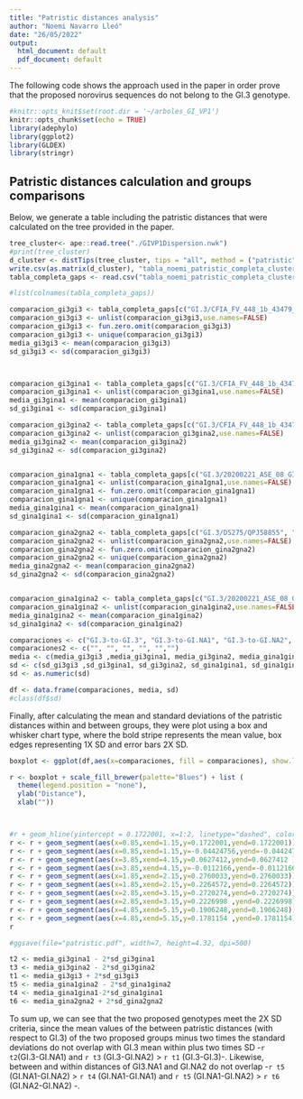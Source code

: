 ```yaml
---
title: "Patristic distances analysis"
author: "Noemi Navarro Lleó"
date: "26/05/2022"
output:
  html_document: default
  pdf_document: default
---
```


The following code shows the approach used in the paper in order prove that the proposed norovirus sequences do not belong to the GI.3 genotype. 

```r
#knitr::opts_knit$set(root.dir = '~/arboles_GI_VP1')
knitr::opts_chunk$set(echo = TRUE)
library(adephylo)
library(ggplot2)
library(GLDEX)
library(stringr)
```

## Patristic distances calculation and groups comparisons

Below, we generate a table including the patristic distances that were calculated on the tree provided in the paper.

```r
tree_cluster<- ape::read.tree("./GIVP1Dispersion.nwk")
#print(tree_cluster)
d_cluster <- distTips(tree_cluster, tips = "all", method = ("patristic"), useC = TRUE)
write.csv(as.matrix(d_cluster), "tabla_noemi_patristic_completa_cluster.csv")
tabla_completa_gaps <- read.csv("tabla_noemi_patristic_completa_cluster.csv", sep=",", row.names = 1)

#list(colnames(tabla_completa_gaps))

comparacion_gi3gi3 <- tabla_completa_gaps[c("GI.3/CFIA_FV_448_1b_43479_8/QRQ46942","GI.3/CFIA_FV_340_1.3_43479_1234/QRM14330", "GI.3/FE29_2015/BBD74616", "GI.3/FE47_2015/BBD74618", "GI.3/NORO_90_22_06_2015/AWR17846", "GI.3/FE8_2015/BBD74614", "GI.3/FS118_2015/BBD74626", "GI.3/FE2_2015/BBD74612", "GI.3/FE59_2015/BBD74620", "GI.3/FS114_2015/BBD74624", "GI.3/FE49_2014/BBD74608","GI.3/NORO_81_10_10_2014/AWR17825","GI.3/NORO_83_31_10_2014/AWR17831", "GI.3/NORO_87_18_02_2015/AWR17840", "GI.3/NORO_84_04_11_2014/AWR17834", "GI.3/NORO_85_14_11_2014/AWR17837", "GI.3/NORO_179_03_08_2015/AWR17600", "GI.3/NORO_206_03_12_2015/AWR17651", "GI.3/FE61_2015/BBD74622", "GI.3/CFIA_FV_491_16_43538_5/QRM14429", "GI.3/CFIA_FV_478_13_43479_9/QRQ46993"     ,"GI.3/CFIA_FV_491_23_43538_14/QRM14432" ,"GI.3/NORO_89_01_04_2015/AWR17843","GI.3/NORO_198_10_11_2015/AWR17636" ,"GI.3/FS421_2014/BBD74610" ,"GI.3/CS0048/QHW16218","GI.3/JKPG_881/ACX33982","GI.3/JKPG_883/ACX33983"           ,"GI.3/0304_19/ARI71147","GI.3/Potsdam_196/AAL32455","GI.3/Shimizu/KK2866/AII73765","GI.3/Westport0085/QEP29903","GI.3/Osaka/010314/ABQ44563","GI.3/Birmingham/CAB89093","GI.3/VA98115/AAK84673","GI.3/AFK75851","GI.3/Little_Rock/316/AAL12968","GI.3/Honolulu/219/AAL12962","GI.3/Stav/95/AAD37377","GI.3/Amsterdam/2/1995/AHV83751","GI.3/EN_3/AOO95034","GI.3/DesertShield395/AAA16285","GI.3/Beijing55042/ACY00647","GI.3/CFIA_FVR_002/QRD99198","GI.3/C9/AFN06738","GI.3/C91/AFN06737","GI.3/B8/QPJ58810","GI.3/18N239/QQL02664","GI.3/Nashville_0047/AZJ17766","GI.3/G2_12/QXD98775","GI.3/BayCity_0088/AZJ17748","GI.3/G5_10/QXD98781","GI.3/G7_8/QXD98784","GI.3/Nashville_0046/AZJ17763","GI.3/G5_9/QXD98778"), c("GI.3.CFIA_FV_448_1b_43479_8.QRQ46942","GI.3.CFIA_FV_340_1.3_43479_1234.QRM14330", "GI.3.FE29_2015.BBD74616", "GI.3.FE47_2015.BBD74618", "GI.3.NORO_90_22_06_2015.AWR17846", "GI.3.FE8_2015.BBD74614", "GI.3.FS118_2015.BBD74626", "GI.3.FE2_2015.BBD74612", "GI.3.FE59_2015.BBD74620", "GI.3.FS114_2015.BBD74624", "GI.3.FE49_2014.BBD74608","GI.3.NORO_81_10_10_2014.AWR17825","GI.3.NORO_83_31_10_2014.AWR17831", "GI.3.NORO_87_18_02_2015.AWR17840", "GI.3.NORO_84_04_11_2014.AWR17834", "GI.3.NORO_85_14_11_2014.AWR17837", "GI.3.NORO_179_03_08_2015.AWR17600", "GI.3.NORO_206_03_12_2015.AWR17651", "GI.3.FE61_2015.BBD74622", "GI.3.CFIA_FV_491_16_43538_5.QRM14429", "GI.3.CFIA_FV_478_13_43479_9.QRQ46993"     ,"GI.3.CFIA_FV_491_23_43538_14.QRM14432" ,"GI.3.NORO_89_01_04_2015.AWR17843","GI.3.NORO_198_10_11_2015.AWR17636" ,"GI.3.FS421_2014.BBD74610" ,"GI.3.CS0048.QHW16218","GI.3.JKPG_881.ACX33982","GI.3.JKPG_883.ACX33983"           ,"GI.3.0304_19.ARI71147","GI.3.Potsdam_196.AAL32455","GI.3.Shimizu.KK2866.AII73765","GI.3.Westport0085.QEP29903","GI.3.Osaka.010314.ABQ44563","GI.3.Birmingham.CAB89093","GI.3.VA98115.AAK84673","GI.3.AFK75851","GI.3.Little_Rock.316.AAL12968","GI.3.Honolulu.219.AAL12962","GI.3.Stav.95.AAD37377","GI.3.Amsterdam.2.1995.AHV83751","GI.3.EN_3.AOO95034","GI.3.DesertShield395.AAA16285","GI.3.Beijing55042.ACY00647","GI.3.CFIA_FVR_002.QRD99198","GI.3.C9.AFN06738","GI.3.C91.AFN06737","GI.3.B8.QPJ58810","GI.3.18N239.QQL02664","GI.3.Nashville_0047.AZJ17766","GI.3.G2_12.QXD98775","GI.3.BayCity_0088.AZJ17748","GI.3.G5_10.QXD98781","GI.3.G7_8.QXD98784","GI.3.Nashville_0046.AZJ17763","GI.3.G5_9.QXD98778"),]
comparacion_gi3gi3 <- unlist(comparacion_gi3gi3,use.names=FALSE)
comparacion_gi3gi3 <- fun.zero.omit(comparacion_gi3gi3)
comparacion_gi3gi3 <- unique(comparacion_gi3gi3)
media_gi3gi3 <- mean(comparacion_gi3gi3)
sd_gi3gi3 <- sd(comparacion_gi3gi3)



comparacion_gi3gina1 <- tabla_completa_gaps[c("GI.3/CFIA_FV_448_1b_43479_8/QRQ46942","GI.3/CFIA_FV_340_1.3_43479_1234/QRM14330", "GI.3/FE29_2015/BBD74616", "GI.3/FE47_2015/BBD74618", "GI.3/NORO_90_22_06_2015/AWR17846", "GI.3/FE8_2015/BBD74614", "GI.3/FS118_2015/BBD74626", "GI.3/FE2_2015/BBD74612", "GI.3/FE59_2015/BBD74620", "GI.3/FS114_2015/BBD74624", "GI.3/FE49_2014/BBD74608","GI.3/NORO_81_10_10_2014/AWR17825","GI.3/NORO_83_31_10_2014/AWR17831", "GI.3/NORO_87_18_02_2015/AWR17840", "GI.3/NORO_84_04_11_2014/AWR17834", "GI.3/NORO_85_14_11_2014/AWR17837", "GI.3/NORO_179_03_08_2015/AWR17600", "GI.3/NORO_206_03_12_2015/AWR17651", "GI.3/FE61_2015/BBD74622", "GI.3/CFIA_FV_491_16_43538_5/QRM14429", "GI.3/CFIA_FV_478_13_43479_9/QRQ46993"     ,"GI.3/CFIA_FV_491_23_43538_14/QRM14432" ,"GI.3/NORO_89_01_04_2015/AWR17843","GI.3/NORO_198_10_11_2015/AWR17636" ,"GI.3/FS421_2014/BBD74610" ,"GI.3/CS0048/QHW16218","GI.3/JKPG_881/ACX33982","GI.3/JKPG_883/ACX33983"           ,"GI.3/0304_19/ARI71147","GI.3/Potsdam_196/AAL32455","GI.3/Shimizu/KK2866/AII73765","GI.3/Westport0085/QEP29903","GI.3/Osaka/010314/ABQ44563","GI.3/Birmingham/CAB89093","GI.3/VA98115/AAK84673","GI.3/AFK75851","GI.3/Little_Rock/316/AAL12968","GI.3/Honolulu/219/AAL12962","GI.3/Stav/95/AAD37377","GI.3/Amsterdam/2/1995/AHV83751","GI.3/EN_3/AOO95034","GI.3/DesertShield395/AAA16285","GI.3/Beijing55042/ACY00647","GI.3/CFIA_FVR_002/QRD99198","GI.3/C9/AFN06738","GI.3/C91/AFN06737","GI.3/B8/QPJ58810","GI.3/18N239/QQL02664","GI.3/Nashville_0047/AZJ17766","GI.3/G2_12/QXD98775","GI.3/BayCity_0088/AZJ17748","GI.3/G5_10/QXD98781","GI.3/G7_8/QXD98784","GI.3/Nashville_0046/AZJ17763","GI.3/G5_9/QXD98778"),  c("GI.3.20200221_ASE_08_GI.3_LPV.QUF08421","GI.3.20200226_MWE_01_GI.3_LPV.QUF08423", "GI.3.20200408_MWE_01_GI.3_LPV.QUF08432", "GI.3.20200416_ASE_06_GI.3_LPV.QUF08433", "GI.3.10360.AFI08231", "GI.3.Beijing54660.ACY00645", "GI.3.E8_UG.AFN06736", "GI.3.Akabane.991130.ABQ44566", "GI.3.Beijing54114.ACY00641")]
comparacion_gi3gina1 <- unlist(comparacion_gi3gina1,use.names=FALSE)
media_gi3gina1 <- mean(comparacion_gi3gina1)
sd_gi3gina1 <- sd(comparacion_gi3gina1)

comparacion_gi3gina2 <- tabla_completa_gaps[c("GI.3/CFIA_FV_448_1b_43479_8/QRQ46942","GI.3/CFIA_FV_340_1.3_43479_1234/QRM14330", "GI.3/FE29_2015/BBD74616", "GI.3/FE47_2015/BBD74618", "GI.3/NORO_90_22_06_2015/AWR17846", "GI.3/FE8_2015/BBD74614", "GI.3/FS118_2015/BBD74626", "GI.3/FE2_2015/BBD74612", "GI.3/FE59_2015/BBD74620", "GI.3/FS114_2015/BBD74624", "GI.3/FE49_2014/BBD74608","GI.3/NORO_81_10_10_2014/AWR17825","GI.3/NORO_83_31_10_2014/AWR17831", "GI.3/NORO_87_18_02_2015/AWR17840", "GI.3/NORO_84_04_11_2014/AWR17834", "GI.3/NORO_85_14_11_2014/AWR17837", "GI.3/NORO_179_03_08_2015/AWR17600", "GI.3/NORO_206_03_12_2015/AWR17651", "GI.3/FE61_2015/BBD74622", "GI.3/CFIA_FV_491_16_43538_5/QRM14429", "GI.3/CFIA_FV_478_13_43479_9/QRQ46993"     ,"GI.3/CFIA_FV_491_23_43538_14/QRM14432" ,"GI.3/NORO_89_01_04_2015/AWR17843","GI.3/NORO_198_10_11_2015/AWR17636" ,"GI.3/FS421_2014/BBD74610" ,"GI.3/CS0048/QHW16218","GI.3/JKPG_881/ACX33982","GI.3/JKPG_883/ACX33983"           ,"GI.3/0304_19/ARI71147","GI.3/Potsdam_196/AAL32455","GI.3/Shimizu/KK2866/AII73765","GI.3/Westport0085/QEP29903","GI.3/Osaka/010314/ABQ44563","GI.3/Birmingham/CAB89093","GI.3/VA98115/AAK84673","GI.3/AFK75851","GI.3/Little_Rock/316/AAL12968","GI.3/Honolulu/219/AAL12962","GI.3/Stav/95/AAD37377","GI.3/Amsterdam/2/1995/AHV83751","GI.3/EN_3/AOO95034","GI.3/DesertShield395/AAA16285","GI.3/Beijing55042/ACY00647","GI.3/CFIA_FVR_002/QRD99198","GI.3/C9/AFN06738","GI.3/C91/AFN06737","GI.3/B8/QPJ58810","GI.3/18N239/QQL02664","GI.3/Nashville_0047/AZJ17766","GI.3/G2_12/QXD98775","GI.3/BayCity_0088/AZJ17748","GI.3/G5_10/QXD98781","GI.3/G7_8/QXD98784","GI.3/Nashville_0046/AZJ17763","GI.3/G5_9/QXD98778"),  c("GI.3.OS_32.LC122713", "GI.3.DS275.QPJ58855", "GI.NA.3718VLC.Spain.ON033826")]
comparacion_gi3gina2 <- unlist(comparacion_gi3gina2,use.names=FALSE)
media_gi3gina2 <- mean(comparacion_gi3gina2)
sd_gi3gina2 <- sd(comparacion_gi3gina2)


comparacion_gina1gna1 <- tabla_completa_gaps[c("GI.3/20200221_ASE_08_GI.3_LPV/QUF08421","GI.3/20200226_MWE_01_GI.3_LPV/QUF08423", "GI.3/20200408_MWE_01_GI.3_LPV/QUF08432", "GI.3/20200416_ASE_06_GI.3_LPV/QUF08433", "GI.3/10360/AFI08231", "GI.3/Beijing54660/ACY00645", "GI.3/E8_UG/AFN06736", "GI.3/Akabane/991130/ABQ44566", "GI.3/Beijing54114/ACY00641"),  c("GI.3.20200221_ASE_08_GI.3_LPV.QUF08421","GI.3.20200226_MWE_01_GI.3_LPV.QUF08423", "GI.3.20200408_MWE_01_GI.3_LPV.QUF08432", "GI.3.20200416_ASE_06_GI.3_LPV.QUF08433", "GI.3.10360.AFI08231", "GI.3.Beijing54660.ACY00645", "GI.3.E8_UG.AFN06736", "GI.3.Akabane.991130.ABQ44566", "GI.3.Beijing54114.ACY00641")]
comparacion_gina1gna1 <- unlist(comparacion_gina1gna1,use.names=FALSE)
comparacion_gina1gna1 <- fun.zero.omit(comparacion_gina1gna1)
comparacion_gina1gna1 <- unique(comparacion_gina1gna1)
media_gina1gina1 <- mean(comparacion_gina1gna1)
sd_gina1gina1 <- sd(comparacion_gina1gna1)

comparacion_gina2gna2 <- tabla_completa_gaps[c("GI.3/DS275/QPJ58855", "GI.3/OS_32/LC122713", "GI.NA/3718VLC/Spain/ON033826"), c("GI.3.DS275.QPJ58855", "GI.3.OS_32.LC122713", "GI.NA.3718VLC.Spain.ON033826")]
comparacion_gina2gna2 <- unlist(comparacion_gina2gna2,use.names=FALSE)
comparacion_gina2gna2 <- fun.zero.omit(comparacion_gina2gna2)
comparacion_gina2gna2 <- unique(comparacion_gina2gna2)
media_gina2gna2 <- mean(comparacion_gina2gna2)
sd_gina2gna2 <- sd(comparacion_gina2gna2)


comparacion_gina1gina2 <- tabla_completa_gaps[c("GI.3/20200221_ASE_08_GI.3_LPV/QUF08421","GI.3/20200226_MWE_01_GI.3_LPV/QUF08423", "GI.3/20200408_MWE_01_GI.3_LPV/QUF08432", "GI.3/20200416_ASE_06_GI.3_LPV/QUF08433", "GI.3/10360/AFI08231", "GI.3/Beijing54660/ACY00645", "GI.3/E8_UG/AFN06736", "GI.3/Akabane/991130/ABQ44566", "GI.3/Beijing54114/ACY00641"), c("GI.3.DS275.QPJ58855", "GI.3.OS_32.LC122713", "GI.NA.3718VLC.Spain.ON033826")]
comparacion_gina1gina2 <- unlist(comparacion_gina1gina2,use.names=FALSE)
media_gina1gina2 <- mean(comparacion_gina1gina2)
sd_gina1gina2 <- sd(comparacion_gina1gina2)

comparaciones <- c("GI.3-to-GI.3", "GI.3-to-GI.NA1", "GI.3-to-GI.NA2", "GI.NA1-to-GI.NA1", "GI.NA1-to-GI.NA2", "GI.NA2-to-GI.NA2")
comparaciones2 <- c("", "", "", "", "","")
media <- c(media_gi3gi3 ,media_gi3gina1, media_gi3gina2, media_gina1gina1, media_gina1gina2, media_gina2gna2)
sd <- c(sd_gi3gi3 ,sd_gi3gina1, sd_gi3gina2, sd_gina1gina1, sd_gina1gina2, sd_gina2gna2)
sd <- as.numeric(sd)

df <- data.frame(comparaciones, media, sd)
#class(df$sd)

```


Finally, after calculating the mean and standard deviations of the patristic distances within and between groups, they were plot using a box and whisker chart type, where the bold stripe represents the mean value, box edges representing 1X SD and error bars 2X SD. 


```r
boxplot <- ggplot(df,aes(x=comparaciones, fill = comparaciones), show.legend =TRUE)+geom_boxplot(aes(lower=media-sd,upper=media+sd,middle=media,ymin=media-2*sd,ymax=media+2*sd),stat="identity") 

r <- boxplot + scale_fill_brewer(palette="Blues") + list (
  theme(legend.position = "none"),
  ylab("Distance"),
  xlab(""))



#r + geom_hline(yintercept = 0.1722001, x=1:2, linetype="dashed", color = "red")
r <- r + geom_segment(aes(x=0.85,xend=1.15,y=0.1722001,yend=0.1722001))
r <- r + geom_segment(aes(x=0.85,xend=1.15,y=-0.04424756,yend=-0.04424756))
r <- r + geom_segment(aes(x=3.85,xend=4.15,y=0.0627412,yend=0.0627412 ))
r <- r + geom_segment(aes(x=3.85,xend=4.15,y=-0.0112166,yend=-0.0112166))
r <- r + geom_segment(aes(x=1.85,xend=2.15,y=0.2760033,yend=0.2760033))
r <- r + geom_segment(aes(x=1.85,xend=2.15,y=0.2264572,yend=0.2264572))
r <- r + geom_segment(aes(x=2.85,xend=3.15,y=0.2720274,yend=0.2720274))
r <- r + geom_segment(aes(x=2.85,xend=3.15,y=0.2226998 ,yend=0.2226998))
r <- r + geom_segment(aes(x=4.85,xend=5.15,y=0.1906248,yend=0.1906248))
r <- r + geom_segment(aes(x=4.85,xend=5.15,y=0.1781154 ,yend=0.1781154))
r

#ggsave(file="patristic.pdf", width=7, height=4.32, dpi=500)
```
```r
t2 <- media_gi3gina1 - 2*sd_gi3gina1
t3 <- media_gi3gina2 - 2*sd_gi3gina2
t1 <- media_gi3gi3 + 2*sd_gi3gi3
t5 <- media_gina1gina2 - 2*sd_gina1gina2
t4 <- media_gina1gina1-2*sd_gina1gina1
t6 <- media_gina2gna2 + 2*sd_gina2gna2
```

To sum up, we can see that the two proposed genotypes meet the 2X SD criteria, since the mean values of the between patristic distances (with respect to GI.3) of the two proposed groups minus two times the standard deviations do not overlap with GI.3 mean within plus two times SD -`r t2`(GI.3-GI.NA1) and `r t3` (GI.3-GI.NA2) > `r t1` (GI.3-GI.3)-. 
Likewise, between and within distances of GI3.NA1 and GI.NA2 do not overlap -`r t5` (GI.NA1-GI.NA2) > `r t4` (GI.NA1-GI.NA1) and `r t5` (GI.NA1-GI.NA2) > `r t6` (GI.NA2-GI.NA2) -.



